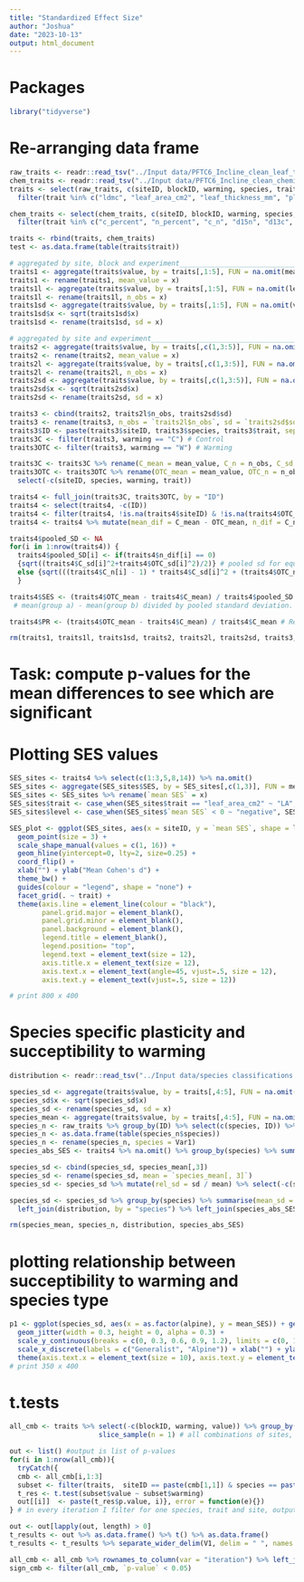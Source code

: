 ```yaml
---
title: "Standardized Effect Size"
author: "Joshua"
date: "2023-10-13"
output: html_document
---
```


# Packages
```r
library("tidyverse")
```

# Re-arranging data frame
```r
raw_traits <- readr::read_tsv("../Input data/PFTC6_Incline_clean_leaf_traits_2022.txt", guess_max = Inf)
chem_traits <- readr::read_tsv("../Input data/PFTC6_Incline_clean_chemical_traits_2022.txt", guess_max = Inf)
traits <- select(raw_traits, c(siteID, blockID, warming, species, trait, value)) %>% na.omit() %>%
  filter(trait %in% c("ldmc", "leaf_area_cm2", "leaf_thickness_mm", "plant_height_cm", "sla_cm2_g")) # one sample removed: DLL3549

chem_traits <- select(chem_traits, c(siteID, blockID, warming, species, trait, value)) %>% na.omit() %>%
  filter(trait %in% c("c_percent", "n_percent", "c_n", "d15n", "d13c", "p_percent")) # no sample removed

traits <- rbind(traits, chem_traits)
test <- as.data.frame(table(traits$trait))

# aggregated by site, block and experiment____________________________________________________________________________
traits1 <- aggregate(traits$value, by = traits[,1:5], FUN = na.omit(mean))
traits1 <- rename(traits1, mean_value = x)
traits1l <- aggregate(traits$value, by = traits[,1:5], FUN = na.omit(length))
traits1l <- rename(traits1l, n_obs = x)
traits1sd <- aggregate(traits$value, by = traits[,1:5], FUN = na.omit(var)) # defaults to sample variance, not population variance
traits1sd$x <- sqrt(traits1sd$x)
traits1sd <- rename(traits1sd, sd = x)

# aggregated by site and experiment__________________________________________________________________________________
traits2 <- aggregate(traits$value, by = traits[,c(1,3:5)], FUN = na.omit(mean))
traits2 <- rename(traits2, mean_value = x)
traits2l <- aggregate(traits$value, by = traits[,c(1,3:5)], FUN = na.omit(length))
traits2l <- rename(traits2l, n_obs = x)
traits2sd <- aggregate(traits$value, by = traits[,c(1,3:5)], FUN = na.omit(var)) # defaults to sample variance, not population variance
traits2sd$x <- sqrt(traits2sd$x)
traits2sd <- rename(traits2sd, sd = x)

traits3 <- cbind(traits2, traits2l$n_obs, traits2sd$sd)
traits3 <- rename(traits3, n_obs = `traits2l$n_obs`, sd = `traits2sd$sd`)
traits3$ID <- paste(traits3$siteID, traits3$species, traits3$trait, sep = "_")
traits3C <- filter(traits3, warming == "C") # Control
traits3OTC <- filter(traits3, warming == "W") # Warming

traits3C <- traits3C %>% rename(C_mean = mean_value, C_n = n_obs, C_sd = sd) %>% select(-c(warming))
traits3OTC <- traits3OTC %>% rename(OTC_mean = mean_value, OTC_n = n_obs, OTC_sd = sd) %>%
  select(-c(siteID, species, warming, trait))

traits4 <- full_join(traits3C, traits3OTC, by = "ID")
traits4 <- select(traits4, -c(ID))
traits4 <- filter(traits4, !is.na(traits4$siteID) & !is.na(traits4$OTC_mean))
traits4 <- traits4 %>% mutate(mean_dif = C_mean - OTC_mean, n_dif = C_n - OTC_n, sd_dif = C_sd - OTC_sd)

traits4$pooled_SD <- NA
for(i in 1:nrow(traits4)) {
  traits4$pooled_SD[i] <- if(traits4$n_dif[i] == 0)
  {sqrt((traits4$C_sd[i]^2+traits4$OTC_sd[i]^2)/2)} # pooled sd for equal group sizes
  else {sqrt(((traits4$C_n[i] - 1) * traits4$C_sd[i]^2 + (traits4$OTC_n[i] - 1) * traits4$OTC_sd[i]^2) / (traits4$C_n[i] + traits4$OTC_n[i] - 2))} # pooled sd for unequal group sizes
  }

traits4$SES <- (traits4$OTC_mean - traits4$C_mean) / traits4$pooled_SD # Cohen's d: number of SDs between the two means:
 # mean(group a) - mean(group b) divided by pooled standard deviation.  https://en.wikiversity.org/wiki/Cohen%27s_d

traits4$PR <- (traits4$OTC_mean - traits4$C_mean) / traits4$C_mean # Relative Distance Plasticity Index: shows the factor by which the trait value in the OTC increased or decreased, in comparison to the control plot

rm(traits1, traits1l, traits1sd, traits2, traits2l, traits2sd, traits3, traits3C, traits3OTC, i)
```

# Task: compute p-values for the mean differences to see which are significant

# Plotting SES values
```r
SES_sites <- traits4 %>% select(c(1:3,5,8,14)) %>% na.omit()
SES_sites <- aggregate(SES_sites$SES, by = SES_sites[,c(1,3)], FUN = mean)
SES_sites <- SES_sites %>% rename(`mean SES` = x)
SES_sites$trait <- case_when(SES_sites$trait == "leaf_area_cm2" ~ "LA", SES_sites$trait == "leaf_thickness_mm" ~ "LTH", SES_sites$trait == "sla_cm2_g" ~ "SLA", SES_sites$trait == "plant_height_cm" ~ "H", SES_sites$trait == "ldmc" ~ "LDMC")
SES_sites$level <- case_when(SES_sites$`mean SES` < 0 ~ "negative", SES_sites$`mean SES` > 0 ~ "positive")

SES_plot <- ggplot(SES_sites, aes(x = siteID, y = `mean SES`, shape = level)) +  
  geom_point(size = 3) +
  scale_shape_manual(values = c(1, 16)) +
  geom_hline(yintercept=0, lty=2, size=0.25) +
  coord_flip() +
  xlab("") + ylab("Mean Cohen's d") +
  theme_bw() +
  guides(colour = "legend", shape = "none") +
  facet_grid(. ~ trait) +
  theme(axis.line = element_line(colour = "black"),
        panel.grid.major = element_blank(),
        panel.grid.minor = element_blank(),
        panel.background = element_blank(),
        legend.title = element_blank(),
        legend.position= "top",
        legend.text = element_text(size = 12),
        axis.title.x = element_text(size = 12),
        axis.text.x = element_text(angle=45, vjust=.5, size = 12),
        axis.text.y = element_text(vjust=.5, size = 12))

# print 800 x 400
```

# Species specific plasticity and succeptibility to warming
```r
distribution <- readr::read_tsv("../Input data/species classifications.txt", guess_max = Inf)

species_sd <- aggregate(traits$value, by = traits[,4:5], FUN = na.omit(var))
species_sd$x <- sqrt(species_sd$x)
species_sd <- rename(species_sd, sd = x)
species_mean <- aggregate(traits$value, by = traits[,4:5], FUN = na.omit(mean))
species_n <- raw_traits %>% group_by(ID) %>% select(c(species, ID)) %>% slice_sample(n = 1)
species_n <- as.data.frame(table(species_n$species))
species_n <- rename(species_n, species = Var1)
species_abs_SES <- traits4 %>% na.omit() %>% group_by(species) %>% summarise(mean_SES = mean(abs(SES)))

species_sd <- cbind(species_sd, species_mean[,3])
species_sd <- rename(species_sd, mean = `species_mean[, 3]`)
species_sd <- species_sd %>% mutate(rel_sd = sd / mean) %>% select(-c(sd, mean))

species_sd <- species_sd %>% group_by(species) %>% summarise(mean_sd = mean(rel_sd)) %>% left_join(species_n, by = "species") %>%
  left_join(distribution, by = "species") %>% left_join(species_abs_SES, by = "species")

rm(species_mean, species_n, distribution, species_abs_SES)
```

# plotting relationship between succeptibility to warming and species type
```r
p1 <- ggplot(species_sd, aes(x = as.factor(alpine), y = mean_SES)) + geom_boxplot(outlier.alpha = 0) + theme_classic() +
  geom_jitter(width = 0.3, height = 0, alpha = 0.3) +
  scale_y_continuous(breaks = c(0, 0.3, 0.6, 0.9, 1.2), limits = c(0, 1.2)) +
  scale_x_discrete(labels = c("Generalist", "Alpine")) + xlab("") + ylab("Mean SES per species") +
  theme(axis.text.x = element_text(size = 10), axis.text.y = element_text(size = 10))
# print 350 x 400

```

# t.tests
```r
all_cmb <- traits %>% select(-c(blockID, warming, value)) %>% group_by(siteID, species, trait) %>%
                      slice_sample(n = 1) # all combinations of sites, species and traits

out <- list() #output is list of p-values
for(i in 1:nrow(all_cmb)){ 
  tryCatch({
  cmb <- all_cmb[i,1:3]
  subset <- filter(traits,  siteID == paste(cmb[1,1]) & species == paste(cmb[1,2]) & trait == paste(cmb[1,3]))
  t_res <- t.test(subset$value ~ subset$warming)
  out[[i]]  <- paste(t_res$p.value, i)}, error = function(e){})
} # in every iteration I filter for one species, trait and site, output is list of p-values

out <- out[lapply(out, length) > 0]
t_results <- out %>% as.data.frame() %>% t() %>% as.data.frame()
t_results <- t_results %>% separate_wider_delim(V1, delim = " ", names = c("p-value", "iteration"))

all_cmb <- all_cmb %>% rownames_to_column(var = "iteration") %>% left_join(t_results, by = "iteration")
sign_cmb <- filter(all_cmb, `p-value` < 0.05)
```